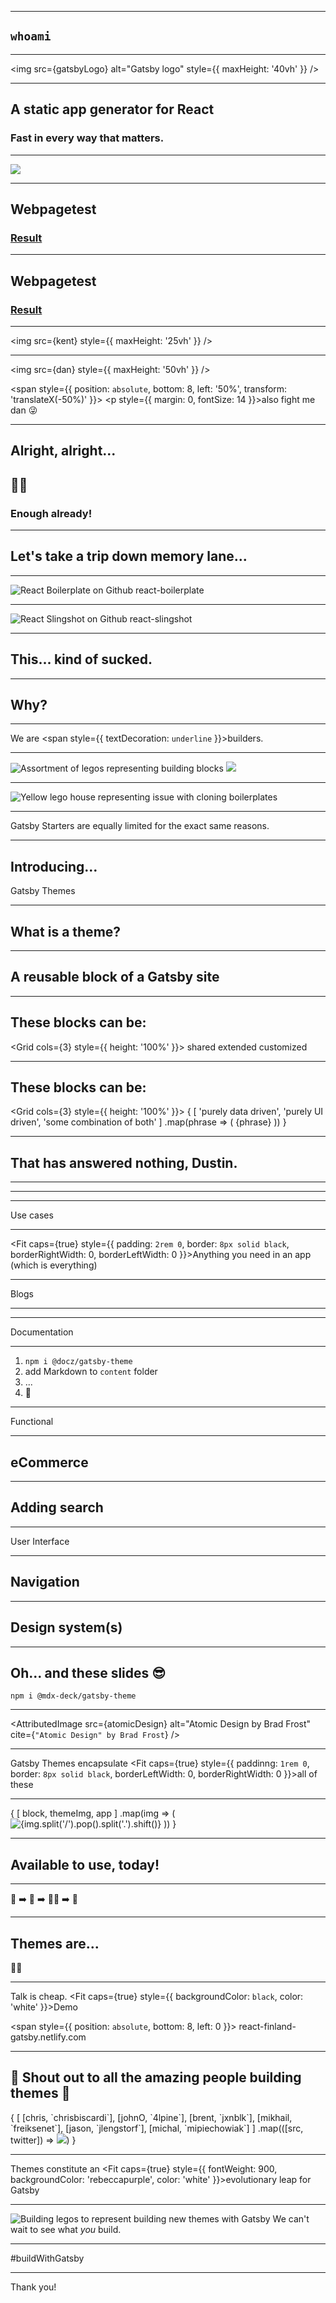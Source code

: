 



<Title>
  <span style={{ position: 'fixed', top: '0.5rem', left: '50%', transform: 'translateX(-50%)' }}>
    <h4 style={{ margin: 0, textAlign: 'center', fontSize: 40, color: '#639', padding: '0.25rem 0.5rem', backgroundColor: 'rgba(255, 255, 255, 0.85)', border: '4px solid #639' }}>Dustin Schau</h4>
  </span>
  <h1 style={{ backgroundColor: 'black', color: 'white', margin: 0, fontSize: '10vw', padding: '1rem' }}>Gatsby + Themes</h1>
  <h2 style={{ color: 'white', backgroundColor: '#639', margin: 0, textAlign: 'center' }}>The Future of Gatsby</h2>
  <Link style={{ position: 'fixed', top: '0.5rem', right: '0.5rem' }} href="https://midwestjs.com">
    <MidwestJS fill="#000" size={60} />
  </Link>
</Title>

---

<Background background="#000" flexDirection="column">

## `whoami`

<Social />

</Background>

---

<Background background="#663399">

  <img src={gatsbyLogo} alt="Gatsby logo" style={{ maxHeight: '40vh' }} />

</Background>

---

<Background background="#663399" flexDirection="column">
  <h2 style={{ margin: 0 }}>A static <span style={{ fontWeight: 800, fontStyle: 'italic' }}>app</span> generator for React</h2>
  <h3 style={{ margin: 0 }}>Fast in <span style={{ fontWeight: 800, fontStyle: 'italic' }}>every</span> way that matters.</h3>
</Background>

---

<Background background="#000">
  <img src={reactJsOrg} style={{ maxHeight: '60vh' }} />
</Background>

---

## Webpagetest

### [Result](https://www.webpagetest.org/result/190808_P5_d35ab3bc562907235fc074f740467ca9/)

---

## Webpagetest

### [Result](https://www.webpagetest.org/result/190808_E5_0edaa3c0ab7d05c37f68d30880fd8e92/)

---

<Background background="#663399">

  <img src={kent} style={{ maxHeight: '25vh' }} />

</Background>

---

<Background background="#663399">

  <img src={dan} style={{ maxHeight: '50vh' }} />

  <span style={{ position: `absolute`, bottom: 8, left: '50%', transform: 'translateX(-50%)' }}>
    <p style={{ margin: 0, fontSize: 14 }}>also fight me dan 😜</p>
  </span>

</Background>

---

## Alright, alright...

## 🙅‍♀️

### Enough already!

---

## Let's take a trip down memory lane...

---

<Image src={reactBoilerplate} alt="React Boilerplate on Github" darken={0.5}>
  <Fit style={{ backgroundColor: 'black', color: 'white', padding: '2rem' }}>react-boilerplate</Fit>
</Image>

---

<Image src={reactSlingshot} alt="React Slingshot on Github" darken={0.5}>
  <Fit style={{ backgroundColor: 'black', color: 'white', padding: '2rem' }}>react-slingshot</Fit>
</Image>

---

## This... kind of sucked.

---

## Why?

---

<Fit>We are <span style={{ textDecoration: `underline` }}>builders</span>.</Fit>

---

<Image src={legos} alt="Assortment of legos representing building blocks" darken={0.5}>
  <img src={legosTweet} style={{ maxHeight: '25vh' }} />
</Image>

---

<Image src={yellowhouse} alt="Yellow lego house representing issue with cloning boilerplates" darken={0.5} />

---

<Fit>Gatsby Starters are equally limited for the exact same reasons.</Fit>

---

<div>
  <h2 style={{ margin: 0 }}>Introducing&hellip;</h2>
  <Fit style={{ margin: 0, backgroundColor: 'rebeccapurple', color: `white` }} caps={true}>Gatsby Themes</Fit>
</div>

---

## What is a theme?

---

## A reusable block of a Gatsby site

---

## These blocks can be:

<Grid cols={3} style={{ height: '100%' }}>
  <Box background="black" color="white">shared</Box>
  <Box background="black" color="white">extended</Box>
  <Box background="black" color="white">customized</Box>
</Grid>

---

## These blocks can be:

<Grid cols={3} style={{ height: '100%' }}>
  {
    [
      'purely data driven',
      'purely UI driven',
      'some combination of both'
    ]
      .map(phrase => (
        <Box background="black" color="white" key={phrase}>{phrase}</Box>
      ))
  }
</Grid>

---

## That has answered nothing, Dustin.

---

<AttributedImage src={gatsbySite} cite="Kyle Gill" backgroundSize="contain" />

---

<AttributedImage src={gatsbyTheme} cite="Kyle Gill" backgroundSize="contain" />

---

<Fit>Use cases</Fit>

---

<Fit caps={true} style={{ padding: `2rem 0`, border: `8px solid black`, borderRightWidth: 0, borderLeftWidth: 0 }}>Anything</Fit>
<Fit>you need in an app (which is everything)</Fit>

---

<Fit>Blogs</Fit>

---

<AttributedImage src={staticBlog} cite="Mark Dalgleish" backgroundSize="contain" />

---

<Fit>Documentation</Fit>

---

1. `npm i @docz/gatsby-theme`
1. add Markdown to `content` folder
1. ...
1. 🤑

---

<Fit>Functional</Fit>

---

## eCommerce

---

## Adding search

---

<Fit>User Interface</Fit>

---

## Navigation


---

## Design system(s)

---

## Oh... and these slides 😎

```shell
npm i @mdx-deck/gatsby-theme
```

---

<AttributedImage src={atomicDesign} alt="Atomic Design by Brad Frost" cite={`"Atomic Design" by Brad Frost`} />

---

<Fit>Gatsby Themes encapsulate</Fit>
<Fit caps={true} style={{ paddinng: `1rem 0`, border: `8px solid black`, borderLeftWidth: 0, borderRightWidth: 0 }}>all of these</Fit>


---

<Grid cols={3}>
  {
    [
      block,
      themeImg,
      app
    ]
      .map(img => (
        <img alt={img.split('/').pop().split('.').shift()} key={img} src={img} style={{ maxHeight: '30vw' }} />
      ))
  }
</Grid>

---

## Available to use, today!

---

<Fit>👶 ➡️ 👧 ➡️ 👱‍♀️ ➡️ 👵</Fit>

---

## Themes are...

<Fit><span ariaLabel="Young girl representing a teenager">👱‍♀️</span></Fit>

---

<Fit>Talk is cheap.</Fit>
<Fit caps={true} style={{ backgroundColor: `black`, color: 'white' }}>Demo</Fit>

<span style={{ position: `absolute`, bottom: 8, left: 0 }}>
  <Fit max={80}>react-finland-gatsby.netlify.com</Fit>
</span>

---

## 🙏 Shout out to all the amazing people building themes 🙏

<Grid cols={3}>
  {
    [
      [chris, `chrisbiscardi`],
      [johnO, `4lpine`],
      [brent, `jxnblk`],
      [mikhail, `freiksenet`],
      [jason, `jlengstorf`],
      [michal, `mipiechowiak`]
    ]
      .map(([src, twitter]) => <a href={`https://twitter.com/${twitter}`} key={src}><img src={src} style={{ maxHeight: '20vh'  }} /></a>)
  }
</Grid>

---

<Fit caps={true}>Themes constitute an</Fit>
<Fit caps={true} style={{ fontWeight: 900, backgroundColor: 'rebeccapurple', color: 'white' }}>evolutionary leap</Fit>
<Fit caps={true}>for Gatsby</Fit>

---

<Image src={buildingLegos} alt="Building legos to represent building new themes with Gatsby" darken={0.75}>
  <Fit style={{ color: `white` }}>We can't wait</Fit>
  <Fit style={{ color: `white` }}>to see what <em>you</em> build.</Fit>
</Image>

---

<Background background="#663399" flexDirection="column">
  <Fit>#buildWithGatsby</Fit>
</Background>

---

<Background background="rgb(255, 213, 3)" flexDirection="column">
  <Fit style={{ color: `black` }}>Thank you!</Fit>
  <MidwestJS size={60} style={{ position: 'fixed', bottom: '1rem' }} />
</Background>
